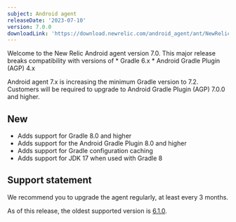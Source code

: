 ```yaml
---
subject: Android agent
releaseDate: '2023-07-10'
version: 7.0.0
downloadLink: 'https://download.newrelic.com/android_agent/ant/NewRelic_Android_Agent_7.0.0.zip'
---
```


<Callout variant="important">
  Welcome to the New Relic Android agent version 7.0. This major release breaks compatibility with versions of 
  * Gradle 6.x
  * Android Gradle Plugin (AGP) 4.x

  Android agent 7.x is increasing the minimum Gradle version to 7.2. Customers will be required to upgrade to Android Gradle Plugin (AGP) 7.0.0 and higher.
</Callout>

## New

* Adds support for Gradle 8.0 and higher
* Adds support for the Android Gradle Plugin 8.0 and higher
* Adds support for Gradle configuration caching
* Adds support for JDK 17 when used with Gradle 8


## Support statement

We recommend you to upgrade the agent regularly, at least every 3 months.

As of this release, the oldest supported version is [6.1.0](/docs/release-notes/mobile-release-notes/android-release-notes/android-610).

